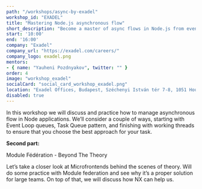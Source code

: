 ```yaml
---
path: "/workshops/async-by-exadel"
workshop_id: "EXADEL"
title: "Mastering Node.js asynchronous flow"
short_description: "Become a master of async flows in Node.js from event loop queues to working threads!"
start: '10:00'
end: '16:00'
company: "Exadel"
company_url: "https://exadel.com/careers/"
company_logo: exadel.png
mentors:
- { name: "Yauheni Pozdnyakov", twitter: "" }
order: 4
image: "workshop_exadel"
socialCard: "social_card_workshop_exadel.png"
location: "Exadel Offices, Budapest, Széchenyi István tér 7-8, 1051 House of Business 1st Floor"
disabled: true
---
```


In this workshop we will discuss and practice how to manage asynchronous flow in Node applications.
We’ll consider a couple of ways, starting with Event Loop queues, Task Queue pattern, and finishing
with working threads to ensure that you choose the best approach for your task.

**Second part:**

Module Fédération - Beyond The Theory

Let’s take a closer look at Microfrontends behind the scenes of theory. Will do some practice with
Module federation and see why it’s a proper solution for large teams. On top of that, we will discuss
how NX can help us.
